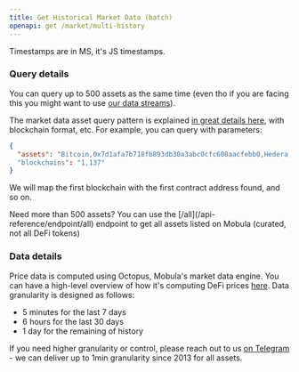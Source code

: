 ```yaml
---
title: Get Historical Market Data (batch)
openapi: get /market/multi-history
---
```


<Tip> Timestamps are in MS, it's JS timestamps. </Tip>

### Query details

You can query up to 500 assets as the same time (even tho if you are facing this you might want to use [our data streams](/api-reference/beta/introduction_highlevel)).

The market data asset query pattern is explained [in great details here](/api-reference/docs/market-asset-query), with blockchain format, etc.
For example, you can query with parameters:

```json
{
  "assets": "Bitcoin,0x7d1afa7b718fb893db30a3abc0cfc608aacfebb0,Hedera,0x23d29d30e35c5e8d321e1dc9a8a61bfd846d4c5c"
  "blockchains": "1,137"
}
```

We will map the first blockchain with the first contract address found, and so on.

<Tip>
  Need more than 500 assets? You can use the [/all](/api-reference/endpoint/all)
  endpoint to get all assets listed on Mobula (curated, not all DeFi tokens)
</Tip>

### Data details

Price data is computed using Octopus, Mobula's market data engine. You can have a high-level overview of how it's computing DeFi prices [here](https://mirror.xyz/0x6483Ca5ac1EbC6eB08d36979d217db2572CbAad2/Lw8NSSjqR4JSzthKZQCfHLwD3NPGsuaAfHGMY1zi-WI).
Data granularity is designed as follows:

- 5 minutes for the last 7 days
- 6 hours for the last 30 days
- 1 day for the remaining of history

If you need higher granularity or control, please reach out to us [on Telegram](https://t.me/MobulaPartnerBot?start=Mobula_API_History) - we can deliver up to 1min granularity since 2013 for all assets.
